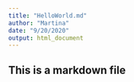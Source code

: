 ```yaml
---
title: "HelloWorld.md"
author: "Martina"
date: "9/20/2020"
output: html_document
---
```


## This is a markdown file